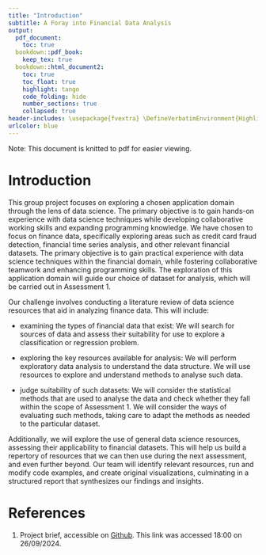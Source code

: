 ```yaml
---
title: "Introduction"
subtitle: A Foray into Financial Data Analysis
output:
  pdf_document:
    toc: true
  bookdown::pdf_book:
    keep_tex: true
  bookdown::html_document2:
    toc: true
    toc_float: true
    highlight: tango
    code_folding: hide
    number_sections: true
    collapsed: true
header-includes: \usepackage{fvextra} \DefineVerbatimEnvironment{Highlighting}{Verbatim}{breaklines,commandchars=\\\{\}}
urlcolor: blue
---
```


Note: This document is knitted to pdf for easier viewing.

# Introduction

This group project focuses on exploring a chosen application domain through the lens of data science. The primary objective is to gain hands-on experience with data science techniques while developing collaborative working skills and expanding programming knowledge. We have chosen to focus on finance data, specifically exploring areas such as credit card fraud detection, financial time series analysis, and other relevant financial datasets. The primary objective is to gain practical experience with data science techniques within the financial domain, while fostering collaborative teamwork and enhancing programming skills. The exploration of this application domain will guide our choice of dataset for analysis, which will be carried out in Assessment 1.

Our challenge involves conducting a literature review of data science resources that aid in analyzing finance data. This will include:

- examining the types of financial data that exist: We will search for sources of data and assess their suitability for use to explore a classification or regression problem.

- exploring the key resources available for analysis: We will perform exploratory data analysis to understand the data structure. We will use resources to explore and understand methods to analyse such data.

- judge suitability of such datasets: We will consider the statistical methods that are used to analyse the data and check whether they fall within the scope of Assessment 1. We will consider the ways of evaluating such methods, taking care to adapt the methods as needed to the particular dataset. 

Additionally, we will explore the use of general data science resources, assessing their applicability to financial datasets. This will help us build a repertory of resources that we can then use during the next assessment, and even further beyond. Our team will identify relevant resources, run and modify code examples, and create original visualizations, culminating in a structured report that synthesizes our findings and insights.



# References

1. Project brief, accessible on [Github](https://dsbristol.github.io/dst/assets/assessments/Assessment0.pdf). This link was accessed 18:00 on 26/09/2024.